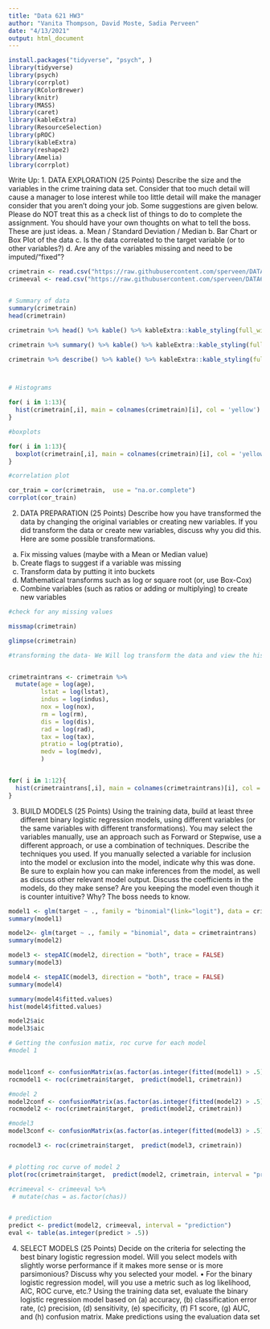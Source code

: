 ```yaml
---
title: "Data 621 HW3"
author: "Vanita Thompson, David Moste, Sadia Perveen"
date: "4/13/2021"
output: html_document
---
```


```r
install.packages("tidyverse", "psych", )
library(tidyverse)
library(psych)
library(corrplot)
library(RColorBrewer)
library(knitr)
library(MASS)
library(caret)
library(kableExtra)
library(ResourceSelection)
library(pROC)
library(kableExtra)
library(reshape2)
library(Amelia)
library(corrplot)
```

Write Up:
1. DATA EXPLORATION (25 Points)
Describe the size and the variables in the crime training data set. Consider that too much detail will cause a manager to lose interest while too little detail will make the manager consider that you aren’t doing
your job. Some suggestions are given below. Please do NOT treat this as a check list of things to do to complete the assignment. You should have your own thoughts on what to tell the boss. These are just ideas.
a. Mean / Standard Deviation / Median
b. Bar Chart or Box Plot of the data
c. Is the data correlated to the target variable (or to other variables?) d. Are any of the variables missing and need to be imputed/“fixed”?

```r
crimetrain <- read.csv("https://raw.githubusercontent.com/sperveen/DATA621/main/xid-418692259_1.csv")
crimeeval <- read.csv("https://raw.githubusercontent.com/sperveen/DATA621/main/crime-evaluation-data_modified.csv")


# Summary of data 
summary(crimetrain)
head(crimetrain)

crimetrain %>% head() %>% kable() %>% kableExtra::kable_styling(full_width = F, html_font = "Cambria")

crimetrain %>% summary() %>% kable() %>% kableExtra::kable_styling(full_width = F, html_font = "Cambria")

crimetrain %>% describe() %>% kable() %>% kableExtra::kable_styling(full_width = F, html_font = "Cambria")



# Histograms 

for( i in 1:13){
  hist(crimetrain[,i], main = colnames(crimetrain)[i], col = 'yellow')
}

#boxplots 

for( i in 1:13){
  boxplot(crimetrain[,i], main = colnames(crimetrain)[i], col = 'yellow')
}

#correlation plot 

cor_train = cor(crimetrain,  use = "na.or.complete")
corrplot(cor_train)


```





2. DATA PREPARATION (25 Points)
Describe how you have transformed the data by changing the original variables or creating new variables. If you did transform the data or create new variables, discuss why you did this. Here are some possible transformations.
a. Fix missing values (maybe with a Mean or Median value)
b. Create flags to suggest if a variable was missing
c. Transform data by putting it into buckets
d. Mathematical transforms such as log or square root (or, use Box-Cox)
e. Combine variables (such as ratios or adding or multiplying) to create new variables

```r
#check for any missing values 

missmap(crimetrain)

glimpse(crimetrain)

#transforming the data- We Will log transform the data and view the histograms again. 


crimetraintrans <- crimetrain %>%
  mutate(age = log(age),
         lstat = log(lstat),
         indus = log(indus),
         nox = log(nox),
         rm = log(rm),
         dis = log(dis),
         rad = log(rad),
         tax = log(tax),
         ptratio = log(ptratio),
         medv = log(medv),
         )


for( i in 1:12){
  hist(crimetraintrans[,i], main = colnames(crimetraintrans)[i], col = 'purple')
}


```




3. BUILD MODELS (25 Points)
Using the training data, build at least three different binary logistic regression models, using different variables (or the same variables with different transformations). You may select the variables manually, use an approach such as Forward or Stepwise, use a different approach, or use a combination of techniques. Describe the techniques you used. If you manually selected a variable for inclusion into the model or exclusion into the model, indicate why this was done.
Be sure to explain how you can make inferences from the model, as well as discuss other relevant model output. Discuss the coefficients in the models, do they make sense? Are you keeping the model even though it is counter intuitive? Why? The boss needs to know.

```r
model1 <- glm(target ~ ., family = "binomial"(link="logit"), data = crimetrain)
summary(model1)

model2<- glm(target ~ ., family = "binomial", data = crimetraintrans)
summary(model2)

model3 <- stepAIC(model2, direction = "both", trace = FALSE)
summary(model3)

model4 <- stepAIC(model3, direction = "both", trace = FALSE)
summary(model4)

summary(model4$fitted.values)
hist(model4$fitted.values)

model2$aic
model3$aic

# Getting the confusion matix, roc curve for each model 
#model 1 


model1conf <- confusionMatrix(as.factor(as.integer(fitted(model1) > .5)), as.factor(model1$y), positive = "1")
rocmodel1 <- roc(crimetrain$target,  predict(model1, crimetrain))

#model 2 
model2conf <- confusionMatrix(as.factor(as.integer(fitted(model2) > .5)), as.factor(model2$y), positive = "1")
rocmodel2 <- roc(crimetrain$target,  predict(model2, crimetrain))

#model3 
model3conf <- confusionMatrix(as.factor(as.integer(fitted(model3) > .5)), as.factor(model3$y), positive = "1")

rocmodel3 <- roc(crimetrain$target,  predict(model3, crimetrain))


# plotting roc curve of model 2
plot(roc(crimetrain$target,  predict(model2, crimetrain, interval = "prediction")), print.auc = TRUE)

#crimeeval <- crimeeval %>% 
 # mutate(chas = as.factor(chas))


# prediction
predict <- predict(model2, crimeeval, interval = "prediction")
eval <- table(as.integer(predict > .5))


```


4. SELECT MODELS (25 Points)
Decide on the criteria for selecting the best binary logistic regression model. Will you select models with slightly worse performance if it makes more sense or is more parsimonious? Discuss why you selected your model.
• For the binary logistic regression model, will you use a metric such as log likelihood, AIC, ROC curve, etc.? Using the training data set, evaluate the binary logistic regression model based on (a) accuracy, (b) classification error rate, (c) precision, (d) sensitivity, (e) specificity, (f) F1 score, (g) AUC, and (h) confusion matrix. Make predictions using the evaluation data set